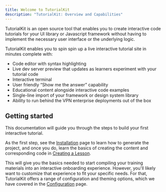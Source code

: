 ```yaml
---
title: Welcome to TutorialKit
description: "TutorialKit: Overview and Capabilities"
---
```


TutorialKit is an open source tool that enables you to create interactive code tutorials for your UI library or Javascript framework without having to implement the necessary user interface or the underlying logic.

TutorialKit enables you to spin spin up a live interactive tutorial site in minutes complete with:

- Code editor with syntax highlighting
- Live dev server preview that updates as learners experiment with your tutorial code
- Interactive terminal
- User friendly “Show me the answer” capability
- Educational content alongside interactive code examples
- Single-line import of your framework or design system library
- Ability to run behind the VPN enterprise deployments out of the box

## Getting started

This documentation will guide you through the steps to build your first interactive tutorial.

As the first step, see the [Installation](/guides/installation/) page to learn how to generate the project, and once you do, learn the basics of creating the content and corresponding code in [Creating a Lesson](/guides/creating-content/).

This will give you the basics needed to start compiling your training materials into an interactive onboarding experience. However, you'll likely want to customize that experience to fit your specific needs. For that, TutorialKit offers a range of configuration and theming options, which we have covered in the [Configuration](/reference/configuration) page.
